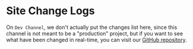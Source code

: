 # Site Change Logs
On `Dev Channel`, we don't actually put the changes list here, since this channel is not meant to be a "production" project, but if you want to see what have been changed in real-time, you can visit our [GitHub repository](https://github.com/hyperion-foundation/landing/tree/dev).
